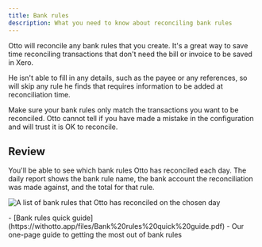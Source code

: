 ```yaml
---
title: Bank rules
description: What you need to know about reconciling bank rules
---
```



Otto will reconcile any bank rules that you create. It's a great way to save time reconciling transactions that don't need the bill or invoice to be saved in Xero.

He isn't able to fill in any details, such as the payee or any references, so will skip any rule he finds that requires information to be added at reconciliation time.

<Aside type="caution">
  Make sure your bank rules only match the transactions you want to be
  reconciled. Otto cannot tell if you have made a mistake in the configuration
  and will trust it is OK to reconcile.
</Aside>

## Review

You'll be able to see which bank rules Otto has reconciled each day. The daily report shows the bank rule name, the bank account the reconciliation was made against, and the total for that rule.

<Image
  src={bankRuleActivity}
  alt="A list of bank rules that Otto has reconciled on the chosen day"
/>

<Aside type="tip" title="Related pages">
  - [Bank rules quick
  guide](https://withotto.app/files/Bank%20rules%20quick%20guide.pdf) - Our
  one-page guide to getting the most out of bank rules
</Aside>

